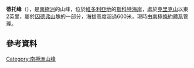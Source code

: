 {{coord|76|36|S|162|17|E|display=title}}

'''蒂托峰'''（{{lang-en|Tito Peak}}），是[[南極洲|南極洲]]的山峰，位於[[維多利亞地|維多利亞地]]的[[斯科特海岸|斯科特海岸]]，處於[[克里克山|克里克山]]以東2英里，屬於[[因德弗山塊|因德弗山塊]]的一部分，海拔高度超過600米，現時由[[南極條約體系|南極條約體系]]管理。

==參考資料==
{{usgs-gazetteer}}

{{DEFAULTSORT:Tito Peak}}
[[Category:南極洲山峰|Category:南極洲山峰]]


{{ScottCoast-geo-stub}}